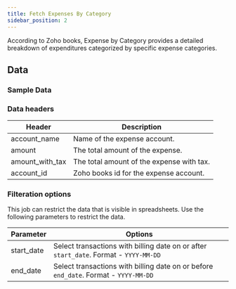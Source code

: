 ```yaml
---
title: Fetch Expenses By Category 
sidebar_position: 2
---
```


According to Zoho books, Expense by Category provides a detailed breakdown of expenditures categorized by specific expense categories. 

<AddJob
  template="gsheet_zoho_books_db_get_expenses_by_category"
/>


## Data

### Sample Data

<Gsheet
  src="https://docs.google.com/spreadsheets/d/1-gX-uq5YrTW-6gQJYM-mNXitEOfJLTiQCvPtV8CR1Yc/edit#gid=779493638"
/>


### Data headers

| Header             | Description                                   |
|--------------------|-----------------------------------------------|
| account_name       | Name of the expense account.                   |
| amount             | The total amount of the expense.               |
| amount_with_tax    | The total amount of the expense with tax.      |
| account_id         | Zoho books id for the expense account.    |


### Filteration options

This job can restrict the data that is visible in spreadsheets. Use the following parameters to restrict the data.

| Parameter | Options |
|----|----|
| start_date | Select transactions with billing date on or after `start_date`. Format - `YYYY-MM-DD` |
| end_date | Select transactions with billing date on or before `end_date`. Format - `YYYY-MM-DD` |

<!---
## Others

### Similar jobs

Similar sort of data can be achieved by using get accounting transaction job and filtering it by invoice type. 

### Reports that use this job

Here are some of the report templates that use this job: 
-->
